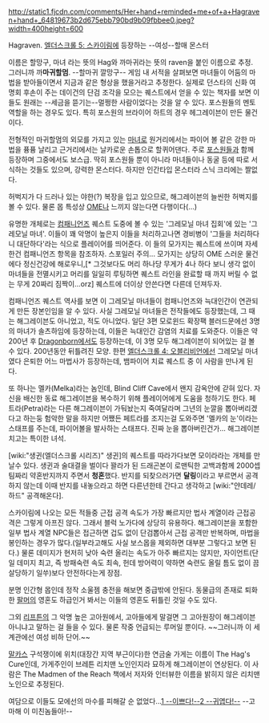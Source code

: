 http://static1.fjcdn.com/comments/Her+hand+reminded+me+of+a+Hagraven+hand+_64819673b2d675ebb790bd9b09fbbee0.jpeg?width=400height=600

Hagraven. [[엘더스크롤 5: 스카이림]]에 등장하는 --여성--할매 몬스터

이름은 할망구, 마녀 라는 뜻의 Hag와 까마귀라는 뜻의 raven을 붙인 이름으로 추정. 그러니까 까'''마귀할멈'''. --할마귀 깔망구-- 게임 내 서적을 살펴보면 마녀들이 어둠의 마법을 받아들이면서 지금과 같은 형상을 했을거라고 추정한다. 실제로 던스타의 신화 여명회 후손이 주는 데이건의 단검 조각을 모으는 퀘스트에서 얻을 수 있는 책자를 보면 이들도 원래는 --세금을 뜯기는--멀쩡한 사람이었다는 것을 알 수 있다. 포스원들의 멘토역할을 하는 경우도 있다. 특히 포스원의 브라이어 하트의 경우 헤그레이븐이 만든 물건이다.

전형적인 마귀할멈의 외모를 가지고 있는 [[마녀]]로 원거리에서는 파이어 볼 같은 강한 마법을 퓽퓽 날리고 근거리에서는 날카로운 손톱으로 할퀴어댄다. 주로 [[포스원]]들과 함께 등장하며 그중에서도 보스급. 딱히 포스원들 뿐이 아니라 마녀들이나 동굴 등에 따로 서식하는 것들도 있으며, 강력한 몬스터다. 하지만 인간타입 몬스터라 스닉 크리에는 짤없다. 

허벅지가 다 드러나 있는 야한(?) 복장을 입고 있으므로, 해그레이븐의 늘씬한 허벅지를 볼 수 있다. 물론 몹 특성상 [[OME]]나 느끼지 않는다면 다행이다(...)
 
유명한 개체로는 [[컴패니언즈]] 퀘스트 도중에 볼 수 있는 '그레모닐 마녀 집회'에 있는 '그레모닐 마녀'. 이들이 꽤 악명이 높은지 이들을 처리하고나면 경비병이 '그들을 처리하다니 대단하다'라는 식으로 플레이어를 띄어준다. 이 들의 모가지는 퀘스트에 쓰이며 자세한건 컴패니언즈 항목을 참조하자. 스포일러 주의... 모가지는 상당히 OME 스러운 물건에다 정신건강에 해로우니,[* 그것보다도 머리 하나당 무게가 4나 하다 보니 생각 없이 마녀들을 전멸시키고 머리를 일일히 루팅하면 퀘스트 라인을 완료할 때 까지 버릴 수 없는 무게 20짜리 짐짝이...orz] 퀘스트에 더이상 안쓴다면 다른데 던져두자.

컴패니언즈 퀘스트 역사를 보면 이 그레모닐 마녀들이 컴패니언즈와 늑대인간이 연관되게 만든 장본인임을 알 수 있다. 사실 그레모닐 마녀들은 전작들에도 등장했는데, 그 때는 해그레이븐도 아니었고, 적도 아니었다. 일단 3편 모로윈드 확장팩 블러드문에선 3명의 마녀가 솔츠하임에 등장하는데, 이들은 늑대인간 감염의 치료를 도와준다. 이들은 약 200년 후 [[Dragonborn]]에서도 등장하는데, 이 3명 모두 해그레이븐이 되어있는 걸 볼 수 있다. 200년동안 뒤틀려진 모양. 한편 [[엘더스크롤 4: 오블리비언]]에선 그레모닐 마녀였다 은퇴한 어느 마법사가 등장하는데, 뱀파이어 치료 퀘스트 중 이 사람을 만나게 된다. 

또 하나는 멜카(Melka)라는 놈인데,  Blind Cliff Cave에서 왠지 감옥안에 갇혀 있다. 자신을 배신한 동료 해그레이븐을 복수하기 위해 플레이어에게 도움을 청하기도 한다. 페트라(Petra)라는 다른 해그레이븐이 가둬놨는지 죽여달라며 그년의 눈깔을 뽑아버리겠다고 하는둥 험악한 말을 하지만 어쨌든 페트라를 조지는걸 도와주면 '멜카의 눈'이라는 스태프를 주는데, 파이어볼을 발사하는 스태프다. 진짜 눈을 뽑아버린건가... 해그레이븐치고는 특이한 녀석.  

[wiki:"생귄(엘더스크롤 시리즈)" 생귄]의 퀘스트를 따라가다보면 모이라라는 개체를 만날수 있다. 생귄과 술대결을 벌이다 꽐라가 된 드래곤본이 로맨틱한 고백과함께 2000셉팀짜리 약혼반지까지 주면서 '''청혼'''했다. 반지를 되찾으러가면 '''달링'''이라고 부르면서 공격하지 않는데 이때 반지를 내놓으라고 하면 다른년한테 간다고 생각하고 [wiki:"얀데레/하드" 공격해온다].

스카이림에 나오는 모든 적들중 근접 공격 속도가 가장 빠르지만 법사 계열이라 근접공격은 그렇게 아프진 않다. 그래서 블럭 노가다에 상당히 유용하다. 해그레이븐을 포함한 일부 법사 계열 NPC들은 접근하면 겁도 없이 단검뽑아서 근접 공격만 반복하며, 마법을 봉인하는 경우가 많다.(일부라고해도 사실 보스몹을 제외하면 대부분 그렇다고 보면 된다.) 물론 데미지가 현저히 낮아 숙련 올리는 속도가 아주 빠르지는 않지만, 자이언트(단일 데미지 최고, 즉 방패숙련 속도 최속, 헌데 방어력이 약하면 숙련도 올릴 틈도 없이 끔살당하기 일쑤)보다 안전하다는게 장점.

분명 인간형 몹인데 정작 소울젬 충전을 해보면 중급밖에 안된다. 동물급의 존재로 퇴화한 [[팔머]]의 영혼도 하급인거 봐서는 이들의 영혼도 뒤틀린 것일 수도 있다.

그외 [[리프튼]]의 그 악명 높은 고아원에서, 고아들에게 말걸면 그 고아원장이 해그레이븐 아니냐고 말하는 걸 들을 수 있다. 물론 작중 언급되는 루머일 뿐이다. ~~그러니까 이 세계관에선 여성 비하 단어.~~

[[말카스]] 구석쟁이에 위치(대장간 지역 부근이다)한 연금술 가게는 이름이 The Hag's Cure인데, 가게주인이 브레튼 리치맨 노인인지라 묘하게 해그레이븐이 연상된다. 이 사람은 The Madmen of the Reach 책에서 저자와 인터뷰한 이름을 밝히지 않은 리치맨 노인으로 추정된다.

여담으로 이들도 모에선의 마수를 피해갈 순 없었다...[http://www.pixiv.net/search.php?s_mode=s_tag_full&word=%E3%83%8F%E3%82%B0%E3%83%AC%E3%82%A4%E3%83%B4%E3%83%B3 1 --이쁘다!--][http://www.pixiv.net/member_illust.php?mode=medium&illust_id=36143921 2 --귀엽다!--] --고마해 이 미친놈들아!--
